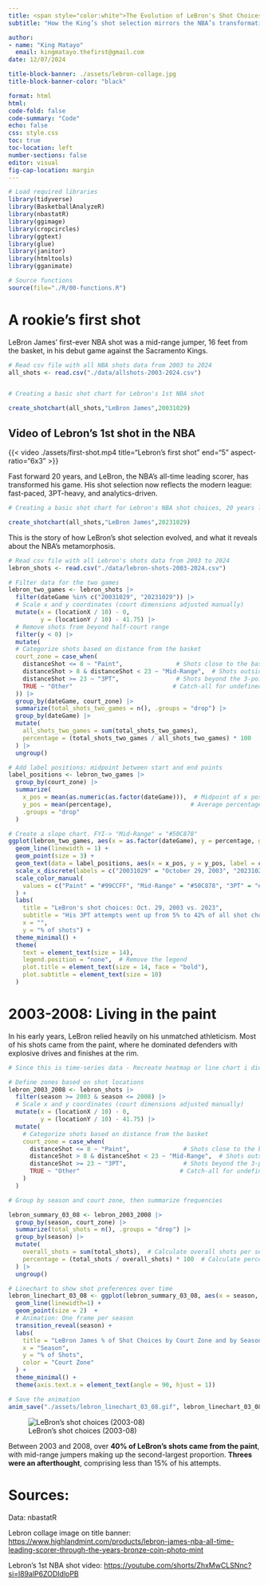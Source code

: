 ```yaml
---
title: <span style="color:white">The Evolution of LeBron's Shot Choices (2003–2024)</span>
subtitle: "How the King’s shot selection mirrors the NBA’s transformation"

author: 
- name: "King Matayo"
  email: kingmatayo.thefirst@gmail.com
date: 12/07/2024

title-block-banner: ./assets/lebron-collage.jpg
title-block-banner-color: "black"

format: html
html:
code-fold: false
code-summary: "Code"
echo: false
css: style.css
toc: true
toc-location: left
number-sections: false
editor: visual
fig-cap-location: margin
---
```


```r

# Load required libraries
library(tidyverse)
library(BasketballAnalyzeR)
library(nbastatR)
library(ggimage)
library(cropcircles)
library(ggtext)
library(glue)
library(janitor)
library(htmltools)
library(gganimate)

# Source functions
source(file="./R/00-functions.R")

```

# A rookie’s first shot

LeBron James’ first-ever NBA shot was a mid-range jumper, 16 feet from the basket, in his debut game against the Sacramento Kings.

```r

# Read csv file with all NBA shots data from 2003 to 2024
all_shots <- read.csv("./data/allshots-2003-2024.csv")


# Creating a basic shot chart for Lebron's 1st NBA shot

create_shotchart(all_shots,"LeBron James",20031029)


```

::: {.callout-caution collapse="true"}
## Video of Lebron's 1st shot in the NBA

{{< video ./assets/first-shot.mp4 title="Lebron's first shot" end="5" aspect-ratio="6x3" >}}
:::

Fast forward 20 years, and LeBron, the NBA’s all-time leading scorer, has transformed his game. His shot selection now reflects the modern league: fast-paced, 3PT-heavy, and analytics-driven.

```r

# Creating a basic shot chart for Lebron's NBA shot choices, 20 years later

create_shotchart(all_shots,"LeBron James",20231029)
```

This is the story of how LeBron’s shot selection evolved, and what it reveals about the NBA’s metamorphosis.

```r
# Read csv file with all Lebron's shots data from 2003 to 2024
lebron_shots <- read.csv("./data/lebron-shots-2003-2024.csv")

# Filter data for the two games
lebron_two_games <- lebron_shots |>
  filter(dateGame %in% c("20031029", "20231029")) |>
  # Scale x and y coordinates (court dimensions adjusted manually)
  mutate(x = (locationX / 10) - 0,
         y = (locationY / 10) - 41.75) |>
  # Remove shots from beyond half-court range
  filter(y < 0) |> 
  mutate(
  # Categorize shots based on distance from the basket
  court_zone = case_when(
    distanceShot <= 8 ~ "Paint",               # Shots close to the basket
    distanceShot > 8 & distanceShot < 23 ~ "Mid-Range",  # Shots outside the paint but inside the 3PT line
    distanceShot >= 23 ~ "3PT",                # Shots beyond the 3-point line
    TRUE ~ "Other"                            # Catch-all for undefined cases
  )) |> 
  group_by(dateGame, court_zone) |>
  summarize(total_shots_two_games = n(), .groups = "drop") |>
  group_by(dateGame) |>
  mutate(
    all_shots_two_games = sum(total_shots_two_games),
    percentage = (total_shots_two_games / all_shots_two_games) * 100
  ) |>
  ungroup()

# Add label positions: midpoint between start and end points
label_positions <- lebron_two_games |>
  group_by(court_zone) |>
  summarize(
    x_pos = mean(as.numeric(as.factor(dateGame))),  # Midpoint of x positions
    y_pos = mean(percentage),                      # Average percentage for the label
    .groups = "drop"
  )

# Create a slope chart. FYI-> "Mid-Range" = "#50C878"
ggplot(lebron_two_games, aes(x = as.factor(dateGame), y = percentage, group = court_zone, color = court_zone)) +
  geom_line(linewidth = 1) +
  geom_point(size = 3) +
  geom_text(data = label_positions, aes(x = x_pos, y = y_pos, label = court_zone), size = 4, show.legend = FALSE) +
  scale_x_discrete(labels = c("20031029" = "October 29, 2003", "20231029" = "October 29, 2023")) +
  scale_color_manual(
    values = c("Paint" = "#99CCFF", "Mid-Range" = "#50C878", "3PT" = "#FF9999")
  ) +
  labs(
    title = "LeBron's shot choices: Oct. 29, 2003 vs. 2023",
    subtitle = "His 3PT attempts went up from 5% to 42% of all shot choices",
    x = "",
    y = "% of shots") +
  theme_minimal() +
  theme(
    text = element_text(size = 14),
    legend.position = "none",  # Remove the legend
    plot.title = element_text(size = 14, face = "bold"),
    plot.subtitle = element_text(size = 10)
  )
```

# 2003-2008: Living in the paint

In his early years, LeBron relied heavily on his unmatched athleticism. Most of his shots came from the paint, where he dominated defenders with explosive drives and finishes at the rim.

```r

# Since this is time-series data - Recreate heatmap or line chart i did before, but this time make it animated with gganimate

# Define zones based on shot locations
lebron_2003_2008 <- lebron_shots |>
  filter(season >= 2003 & season <= 2008) |>
  # Scale x and y coordinates (court dimensions adjusted manually)
  mutate(x = (locationX / 10) - 0,
         y = (locationY / 10) - 41.75) |>
  mutate(
    # Categorize shots based on distance from the basket
    court_zone = case_when(
      distanceShot <= 8 ~ "Paint",               # Shots close to the basket
      distanceShot > 8 & distanceShot < 23 ~ "Mid-Range",  # Shots outside the paint but inside the 3PT line
      distanceShot >= 23 ~ "3PT",                # Shots beyond the 3-point line
      TRUE ~ "Other"                            # Catch-all for undefined cases
    )
  )

# Group by season and court zone, then summarize frequencies

lebron_summary_03_08 <- lebron_2003_2008 |>
  group_by(season, court_zone) |>
  summarize(total_shots = n(), .groups = "drop") |>
  group_by(season) |>
  mutate(
    overall_shots = sum(total_shots),  # Calculate overall shots per season
    percentage = (total_shots / overall_shots) * 100  # Calculate percentage by court zone
  ) |>
  ungroup()

# Linechart to show shot preferences over time
lebron_linechart_03_08 <- ggplot(lebron_summary_03_08, aes(x = season, y = percentage, color = court_zone, group = court_zone)) +
  geom_line(linewidth=1) +
  geom_point(size = 2)  +
  # Animation: One frame per season
  transition_reveal(season) +
  labs(
    title = "LeBron James % of Shot Choices by Court Zone and by Season (2003-08)",
    x = "Season",
    y = "% of Shots",
    color = "Court Zone"
  ) +
  theme_minimal() +
  theme(axis.text.x = element_text(angle = 90, hjust = 1))

# Save the animation
anim_save("./assets/lebron_linechart_03_08.gif", lebron_linechart_03_08)

```

![LeBron's shot choices (2003-08)](assets/lebron_linechart_03_08.gif)

Between 2003 and 2008, over **40% of LeBron’s shots came from the paint**, with mid-range jumpers making up the second-largest proportion. **Threes were an afterthought**, comprising less than 15% of his attempts.

# Sources:

Data: nbastatR

Lebron collage image on title banner: <https://www.highlandmint.com/products/lebron-james-nba-all-time-leading-scorer-through-the-years-bronze-coin-photo-mint>

Lebron's 1st NBA shot video: <https://youtube.com/shorts/ZhxMwCLSNnc?si=l89alP6ZODIdloPB>
